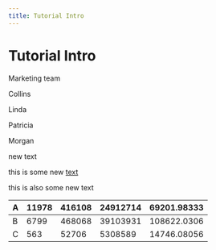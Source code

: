```yaml
---
title: Tutorial Intro
---
```


# Tutorial Intro

Marketing team

Collins

Linda

Patricia

Morgan

new text

this is some new [text](https://www.google.com "Google")

this is also some new text

| A | 11978 | 416108 | 24912714 | 69201.98333 |
| - | ----- | ------ | -------- | ----------- |
| B | 6799  | 468068 | 39103931 | 108622.0306 |
| C | 563   | 52706  | 5308589  | 14746.08056 |
